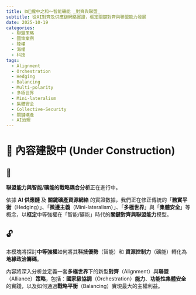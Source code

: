 ```yaml
---
title: ㈣🤝攏中之和〜智能礦能 _對齊與聯盟_ 
subtitle: 從AI對齊及供應鏈網絡實證，框定關鍵對齊與聯盟能力發展
date: 2025-10-19
categories:
  - 聯盟策略
  - 國策案例
  - 陸權
  - 海權
  - 科技
tags:
  - Alignment
  - Orchestration
  - Hedging
  - Balancing
  - Multi-polarity
  - 多極世界
  - Mini-lateralism
  - 集體安全
  - Collective-Security
  - 關鍵礦產
  - AI治理
---
```


# 🚧 內容建設中 (Under Construction)

## 🔐

**聯盟能力與智能/礦能的戰略耦合分析**正在進行中。

依據 **AI 供應鏈** 及 **關鍵礦產資源網絡** 的實證數據，我們正在修正傳統的「**務實平衡**（Hedging）」、「**微邊主義**（Mini-lateralism）」、「**多極世界**」與「**集體安全**」等概念，以**框定**中等強權在「智能/礦能」時代的**關鍵對齊與聯盟能力**模型。

## 🔓

本模塊將探討**中等強權**如何將其**科技優勢**（智能）和 **資源控制力**（礦能）轉化為**地緣政治籌碼**。

內容將深入分析並定義一套**多極世界**下的新型**對齊**（Alignment）與**聯盟**（Alliance）**策略**，包括：**國家級協調**（Orchestration）**能力**、**功能性集體安全**的實踐，以及如何通過**戰略平衡**（Balancing）實現最大的主權利益。